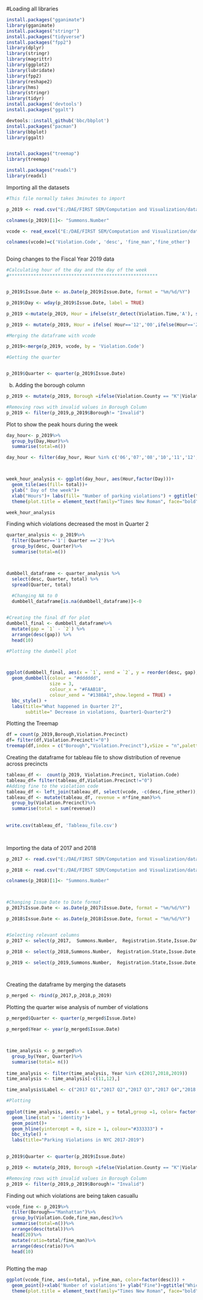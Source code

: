 
#Loading all libraries


```{r}

install.packages("gganimate")
library(gganimate)
install.packages("stringr")
install.packages("tidyverse")
install.packages("fpp2")
library(dplyr)
library(stringr)
library(magrittr)
library(ggplot2)
library(lubridate)
library(fpp2)
library(reshape2)
library(hms)
library(stringr)
library(tidyr)
install.packages('devtools')
install.packages("ggalt")

devtools::install_github('bbc/bbplot')
install.packages("pacman")
library(bbplot)
library(ggalt)


install.packages("treemap")
library(treemap)

install.packages("readxl")
library(readxl)

```

Importing all the datasets
```{r}

#This file normally takes 3minutes to import

p_2019 <- read.csv("E:/DAE/FIRST SEM/Computation and Visualization/datasets/nyc-parking-tickets/Parking_Violations_Issued_-_Fiscal_Year_2019.csv", na.strings="", stringsAsFactors=FALSE)

colnames(p_2019)[1]<- "Summons.Number"

vcode <- read_excel("E:/DAE/FIRST SEM/Computation and Visualization/datasets/nyc-parking-tickets/ParkingViolationCodes_Nov_2018.xlsx")

colnames(vcode)=c('Violation.Code', 'desc', 'fine_man','fine_other')



```
Doing changes to the  Fiscal Year 2019 data

```{r}


#Calculating hour of the day and the day of the week
#*******************************************************


p_2019$Issue.Date <- as.Date(p_2019$Issue.Date, format = "%m/%d/%Y")

p_2019$Day <- wday(p_2019$Issue.Date, label = TRUE) 

p_2019 <-mutate(p_2019, Hour = ifelse(str_detect(Violation.Time,'A'), substr(Violation.Time,1,2), as.numeric(as.numeric(substr(Violation.Time,1,2))+12 )))

p_2019 <- mutate(p_2019, Hour = ifelse( Hour=='12','00',ifelse(Hour=='24','12',Hour)))

#Merging the dataframe with vcode

p_2019<-merge(p_2019, vcode, by = 'Violation.Code')

#Getting the quarter 


p_2019$Quarter <- quarter(p_2019$Issue.Date)

```
b) Adding the borough column
```{r}
p_2019 <- mutate(p_2019, Borough =ifelse(Violation.County == "K"|Violation.County == "KINGS"|Violation.County == "KING"|Violation.County == "BK", "Brooklyn", ifelse(Violation.County == "Q" |Violation.County == "QU"| Violation.County == "QUEEN"|Violation.County == "QN"|Violation.County == "QNS", "Queens",ifelse(Violation.County == "R"| Violation.County == "Rich"|Violation.County == "ST", "Staten Island",ifelse(Violation.County == "NY"|Violation.County == "NEWY"|Violation.County == "MAN"|Violation.County == "MH"|Violation.County == "NEW Y"|Violation.County == "MN", "Manhattan", ifelse(Violation.County == "BX"|Violation.County == "PBX"|Violation.County == "BRONX", "Bronx", "Invalid"))))  ))

#Removing rows with invalid values in Borough Column
p_2019 <- filter(p_2019,p_2019$Borough!= "Invalid")


```





Plot to show the peak hours during the week

```{r,warning=FALSE}
day_hour<- p_2019%>%
  group_by(Day,Hour)%>%
  summarise(total=n())

day_hour <- filter(day_hour, Hour %in% c('06','07','08','10','11','12','13','14','15','16','17','18','19','20','21','22','23') )



week_hour_analysis <- ggplot(day_hour, aes(Hour,factor(Day)))+ 
  geom_tile(aes(fill= total))+
  ylab(" Day of the week")+
  xlab("Hours")+ labs(fill= "Number of parking violations") + ggtitle("Peak hours during the week")+scale_fill_gradient(low="blue", high="red")+
  theme(plot.title = element_text(family="Times New Roman", face="bold", size=18), axis.title.x = element_text(family="Arial",size=16), axis.title.y = element_text(family="Arial",size=16), legend.title = element_text(family="Arial",size=16))

week_hour_analysis
```


Finding which violations decreased the most in Quarter 2

```{r,warning=FALSE}


quarter_analysis <- p_2019%>%
  filter(Quarter=='1'| Quarter =='2')%>%
  group_by(desc, Quarter)%>%
  summarise(total=n())



dumbbell_dataframe <- quarter_analysis %>%
  select(desc, Quarter, total) %>%
  spread(Quarter, total) 
  
  #Changing NA to 0
  dumbbell_dataframe[is.na(dumbbell_dataframe)]<-0  


#Creating the final df for plot  
dumbbell_final <- dumbbell_dataframe%>%
  mutate(gap = `1` - `2`) %>%
  arrange(desc(gap)) %>%
  head(10)

#Plotting the dumbell plot



ggplot(dumbbell_final, aes(x = `1`, xend = `2`, y = reorder(desc, gap), group = desc)) + 
  geom_dumbbell(colour = "#dddddd",
                size = 3,
                colour_x = "#FAAB18",
                colour_xend = "#1380A1",show.legend = TRUE) +
  bbc_style() + 
  labs(title="What happened in Quarter 2?",
       subtitle=" Decrease in violations, Quarter1-Quarter2")


```

Plotting the Treemap

```{r,warning=FALSE}
df = count(p_2019,Borough,Violation.Precinct)
df= filter(df,Violation.Precinct!="0")
treemap(df,index = c("Borough","Violation.Precinct"),vSize = "n",palette="Set3",border.col=c("black","white"),border.lwds=c(7,2),title = "Violation Treemap For Boroughs and Precincts",fontsize.labels = c(15,10),align.labels = list(c("centre","centre"),c("left","top")))
```

Creating the dataframe for tableau file to show distribution of revenue across precincts
```{r}

tableau_df <-  count(p_2019, Violation.Precinct, Violation.Code)
tableau_df= filter(tableau_df,Violation.Precinct!="0")  
#Adding fine to the violation code
tableau_df <- left_join(tableau_df, select(vcode, -c(desc,fine_other)),by="Violation.Code")
tableau_df <- mutate(tableau_df, revenue = n*fine_man)%>%
  group_by(Violation.Precinct)%>%
  summarise(total = sum(revenue))
 
  
write.csv(tableau_df, 'Tableau_file.csv')

  
```

Importing the data of 2017 and 2018 

```{r}
p_2017 <- read.csv("E:/DAE/FIRST SEM/Computation and Visualization/datasets/nyc-parking-tickets/Parking_Violations_Issued_-_Fiscal_Year_2017.csv", na.strings="", stringsAsFactors=FALSE)

p_2018 <- read.csv("E:/DAE/FIRST SEM/Computation and Visualization/datasets/nyc-parking-tickets/Parking_Violations_Issued_-_Fiscal_Year_2018.csv", na.strings="", stringsAsFactors=FALSE)

colnames(p_2018)[1]<- "Summons.Number"



#Changing Issue Date to Date format
p_2017$Issue.Date <- as.Date(p_2017$Issue.Date, format = "%m/%d/%Y")

p_2018$Issue.Date <- as.Date(p_2018$Issue.Date, format = "%m/%d/%Y")


#Selecting relevant columns
p_2017 <- select(p_2017,  Summons.Number,  Registration.State,Issue.Date,  Violation.Code,  Vehicle.Body.Type, Vehicle.Make , Vehicle.Expiration.Date, Violation.Precinct, Violation.Time, Vehicle.Year,Violation.County)

p_2018 <- select(p_2018,Summons.Number,  Registration.State,Issue.Date,  Violation.Code,  Vehicle.Body.Type, Vehicle.Make , Vehicle.Expiration.Date, Violation.Precinct, Violation.Time, Vehicle.Year, Violation.County)

p_2019 <- select(p_2019,Summons.Number,  Registration.State,Issue.Date,  Violation.Code,  Vehicle.Body.Type, Vehicle.Make , Vehicle.Expiration.Date, Violation.Precinct, Violation.Time, Vehicle.Year, Violation.County)




```

Creating the dataframe by merging the datasets

```{r}
p_merged <- rbind(p_2017,p_2018,p_2019)
```


Plotting the quarter wise analysis of number of violations
```{r,warning= FALSE}
  
p_merged$Quarter <- quarter(p_merged$Issue.Date)

p_merged$Year <- year(p_merged$Issue.Date)



time_analysis <- p_merged%>%
  group_by(Year, Quarter)%>%
  summarise(total= n())  
  
time_analysis <- filter(time_analysis, Year %in% c(2017,2018,2019))  
time_analysis <- time_analysis[-c(11,12),]

time_analysis$Label <- c("2017 Q1","2017 Q2","2017 Q3","2017 Q4","2018 Q1","2018 Q2","2018 Q3","2018 Q4","2019 Q1","2019 Q2")

#Plotting
  
ggplot(time_analysis, aes(x = Label, y = total,group =1, color= factor(Year))) + 
  geom_line(stat = 'identity')+
  geom_point()+
  geom_hline(yintercept = 0, size = 1, colour="#333333") +
  bbc_style() +
  labs(title="Parking Violations in NYC 2017-2019")
  
```

```{r}

p_2019$Quarter <- quarter(p_2019$Issue.Date)

p_2019 <- mutate(p_2019, Borough =ifelse(Violation.County == "K"|Violation.County == "KINGS"|Violation.County == "KING"|Violation.County == "BK", "Brooklyn", ifelse(Violation.County == "Q" |Violation.County == "QU"| Violation.County == "QUEEN"|Violation.County == "QN"|Violation.County == "QNS", "Queens",ifelse(Violation.County == "R"| Violation.County == "Rich"|Violation.County == "ST", "Staten Island",ifelse(Violation.County == "NY"|Violation.County == "NEWY"|Violation.County == "MAN"|Violation.County == "MH"|Violation.County == "NEW Y"|Violation.County == "MN", "Manhattan", ifelse(Violation.County == "BX"|Violation.County == "PBX"|Violation.County == "BRONX", "Bronx", "Invalid"))))  ))

#Removing rows with invalid values in Borough Column
p_2019 <- filter(p_2019,p_2019$Borough!= "Invalid")


```

Finding out which violations are being taken casuallu


```{r}

vcode_fine <- p_2019%>%
  filter(Borough=="Manhattan")%>%
  group_by(Violation.Code,fine_man,desc)%>%
  summarise(total=n())%>%
  arrange(desc(total))%>%
  head(20)%>%
  mutate(ratio=total/fine_man)%>%
  arrange(desc(ratio))%>%
  head(10)
  
```

Plotting the map

```{r,warning=FALSE}

ggplot(vcode_fine, aes(x=total, y=fine_man, color=factor(desc))) + 
  geom_point()+xlab('Number of violations')+ ylab("Fine")+ggtitle("Which violations are taken casually?")+labs(color='Violation Description') +
  theme(plot.title = element_text(family="Times New Roman", face="bold", size=18), axis.title.x = element_text(family="Arial",size=16), axis.title.y = element_text(family="Arial",size=16), legend.title = element_text(family="Arial",size=16))
  



```



